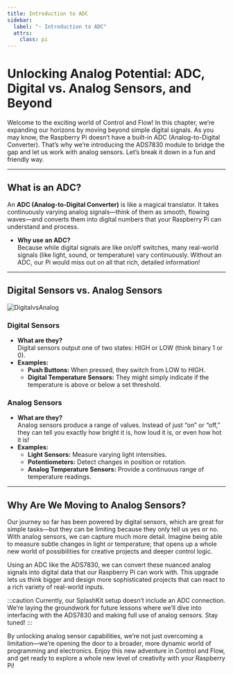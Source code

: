 ```yaml
---
title: Introduction to ADC
sidebar:
  label: "- Introduction to ADC"
  attrs:
    class: pi
---
```


# Unlocking Analog Potential: ADC, Digital vs. Analog Sensors, and Beyond

Welcome to the exciting world of Control and Flow! In this chapter, we’re expanding our horizons by moving beyond simple digital signals. As you may know, the Raspberry Pi doesn’t have a built-in ADC (Analog-to-Digital Converter). That’s why we’re introducing the ADS7830 module to bridge the gap and let us work with analog sensors. Let’s break it down in a fun and friendly way.

---

## What is an ADC?

An **ADC (Analog-to-Digital Converter)** is like a magical translator. It takes continuously varying analog signals—think of them as smooth, flowing waves—and converts them into digital numbers that your Raspberry Pi can understand and process.  
- **Why use an ADC?**  
  Because while digital signals are like on/off switches, many real-world signals (like light, sound, or temperature) vary continuously. Without an ADC, our Pi would miss out on all that rich, detailed information!

---

## Digital Sensors vs. Analog Sensors
![DigitalvsAnalog](./images/digital-vs-analog-sensor.png)
### Digital Sensors  
- **What are they?**  
  Digital sensors output one of two states: HIGH or LOW (think binary 1 or 0).  
- **Examples:**  
  - **Push Buttons:** When pressed, they switch from LOW to HIGH.  
  - **Digital Temperature Sensors:** They might simply indicate if the temperature is above or below a set threshold.  

### Analog Sensors  
- **What are they?**  
  Analog sensors produce a range of values. Instead of just “on” or “off,” they can tell you exactly how bright it is, how loud it is, or even how hot it is!  
- **Examples:**  
  - **Light Sensors:** Measure varying light intensities.  
  - **Potentiometers:** Detect changes in position or rotation.  
  - **Analog Temperature Sensors:** Provide a continuous range of temperature readings.

---

## Why Are We Moving to Analog Sensors?

Our journey so far has been powered by digital sensors, which are great for simple tasks—but they can be limiting because they only tell us yes or no. With analog sensors, we can capture much more detail. Imagine being able to measure subtle changes in light or temperature; that opens up a whole new world of possibilities for creative projects and deeper control logic.

Using an ADC like the ADS7830, we can convert these nuanced analog signals into digital data that our Raspberry Pi can work with. This upgrade lets us think bigger and design more sophisticated projects that can react to a rich variety of real-world inputs.

:::caution
Currently, our SplashKit setup doesn’t include an ADC connection. We’re laying the groundwork for future lessons where we’ll dive into interfacing with the ADS7830 and making full use of analog sensors. Stay tuned!
:::


By unlocking analog sensor capabilities, we’re not just overcoming a limitation—we’re opening the door to a broader, more dynamic world of programming and electronics. Enjoy this new adventure in Control and Flow, and get ready to explore a whole new level of creativity with your Raspberry Pi!